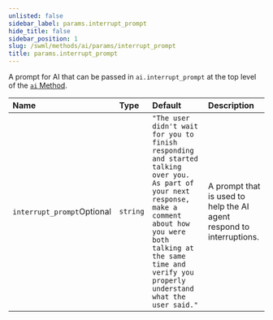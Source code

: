 ```yaml
---
unlisted: false
sidebar_label: params.interrupt_prompt
hide_title: false
sidebar_position: 1
slug: /swml/methods/ai/params/interrupt_prompt
title: params.interrupt_prompt
---
```



A prompt for AI that can be passed in `ai.interrupt_prompt` at the top level of the [`ai` Method](./index.mdx).

| Name                                                             | Type     | Default                                                                                                                                                                                                                                   | Description                                                          |
|:-----------------------------------------------------------------|:---------|:------------------------------------------------------------------------------------------------------------------------------------------------------------------------------------------------------------------------------------------|:---------------------------------------------------------------------|
| `interrupt_prompt`<span className="optional-arg">Optional</span> | `string` | `"The user didn't wait for you to finish responding and started talking over you. As part of your next response, make a comment about how you were both talking at the same time and verify you properly understand what the user said."` | A prompt that is used to help the AI agent respond to interruptions. |
